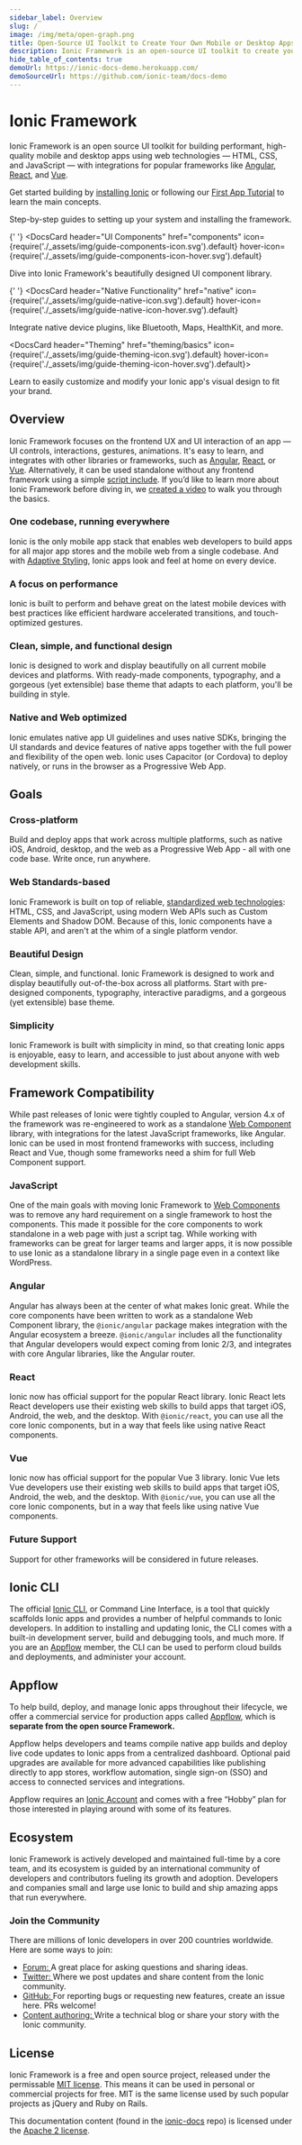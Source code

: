 ```yaml
---
sidebar_label: Overview
slug: /
image: /img/meta/open-graph.png
title: Open-Source UI Toolkit to Create Your Own Mobile or Desktop Apps
description: Ionic Framework is an open-source UI toolkit to create your own mobile and desktop apps using web technologies with integrations for popular frameworks.
hide_table_of_contents: true
demoUrl: https://ionic-docs-demo.herokuapp.com/
demoSourceUrl: https://github.com/ionic-team/docs-demo
---
```



# Ionic Framework

Ionic Framework is an open source UI toolkit for building performant, high-quality mobile and desktop apps using web technologies — HTML, CSS, and JavaScript — with integrations for popular frameworks like [Angular](angular/overview.md), [React](react/overview.md), and [Vue](vue/overview.md).

Get started building by [installing Ionic](intro/cli.md) or following our [First App Tutorial](intro/next.md#build-your-first-app) to learn the main concepts.

<intro-end />

<DocsCards>
  <DocsCard header="Installation Guide" href="intro/cli" icon={require('./_assets/img/guide-installation-icon.svg').default} hover-icon={require('./_assets/img/guide-installation-icon-hover.svg').default}>
    <p>Step-by-step guides to setting up your system and installing the framework.</p>
  </DocsCard>

{' '}
<DocsCard
  header="UI Components"
  href="components"
  icon={require('./_assets/img/guide-components-icon.svg').default}
  hover-icon={require('./_assets/img/guide-components-icon-hover.svg').default}
>
  <p>Dive into Ionic Framework's beautifully designed UI component library.</p>
</DocsCard>

{' '}
<DocsCard
  header="Native Functionality"
  href="native"
  icon={require('./_assets/img/guide-native-icon.svg').default}
  hover-icon={require('./_assets/img/guide-native-icon-hover.svg').default}
>
  <p>Integrate native device plugins, like Bluetooth, Maps, HealthKit, and more.</p>
</DocsCard>

  <DocsCard header="Theming" href="theming/basics" icon={require('./_assets/img/guide-theming-icon.svg').default} hover-icon={require('./_assets/img/guide-theming-icon-hover.svg').default}>
    <p>Learn to easily customize and modify your Ionic app's visual design to fit your brand.</p>
  </DocsCard>
</DocsCards>

## Overview

Ionic Framework focuses on the frontend UX and UI interaction of an app — UI controls, interactions, gestures, animations. It's easy to learn, and integrates with other libraries or frameworks, such as [Angular](angular/overview.md), [React](react/overview.md), or [Vue](vue/overview.md). Alternatively, it can be used standalone without any frontend framework using a simple [script include](intro/cdn.md). If you’d like to learn more about Ionic Framework before diving in, we <a href="https://youtu.be/p3AN3igqiRc" target="_blank">created a video</a> to walk you through the basics.

### One codebase, running everywhere

Ionic is the only mobile app stack that enables web developers to build apps for all major app stores and the mobile web from a single codebase. And with [Adaptive Styling](theming/platform-styles.md), Ionic apps look and feel at home on every device.

### A focus on performance

Ionic is built to perform and behave great on the latest mobile devices with best practices like efficient hardware accelerated transitions, and touch-optimized gestures.

### Clean, simple, and functional design

Ionic is designed to work and display beautifully on all current mobile devices and platforms. With ready-made components, typography, and a gorgeous (yet extensible) base theme that adapts to each platform, you'll be building in style.

### Native and Web optimized

Ionic emulates native app UI guidelines and uses native SDKs, bringing the UI standards and device features of native apps together with the full power and flexibility of the open web. Ionic uses Capacitor (or Cordova) to deploy natively, or runs in the browser as a Progressive Web App.

## Goals

### Cross-platform

Build and deploy apps that work across multiple platforms, such as native iOS, Android, desktop, and the web as a Progressive Web App - all with one code base. Write once, run anywhere.

### Web Standards-based

Ionic Framework is built on top of reliable, [standardized web technologies](reference/glossary#web-standards): HTML, CSS, and JavaScript, using modern Web APIs such as Custom Elements and Shadow DOM. Because of this, Ionic components have a stable API, and aren't at the whim of a single platform vendor.

### Beautiful Design

Clean, simple, and functional. Ionic Framework is designed to work and display beautifully out-of-the-box across all platforms.
Start with pre-designed components, typography, interactive paradigms, and a gorgeous (yet extensible) base theme.

### Simplicity

Ionic Framework is built with simplicity in mind, so that creating Ionic apps is enjoyable, easy to learn, and accessible to just about anyone with web development skills.

## Framework Compatibility

While past releases of Ionic were tightly coupled to Angular, version 4.x of the framework was re-engineered to work as a standalone <a href="https://developer.mozilla.org/en-US/docs/Web/Web_Components" target="_blank">Web Component</a> library, with integrations for the latest JavaScript frameworks, like Angular. Ionic can be used in most frontend frameworks with success, including React and Vue, though some frameworks need a shim for full Web Component support.

### JavaScript

One of the main goals with moving Ionic Framework to <a href="https://developer.mozilla.org/en-US/docs/Web/Web_Components" target="_blank">Web Components</a> was to remove any hard requirement on a single framework to host the components. This made it possible for the core components to work standalone in a web page with just a script tag. While working with frameworks can be great for larger teams and larger apps, it is now possible to use Ionic as a standalone library in a single page even in a context like WordPress.

### Angular

Angular has always been at the center of what makes Ionic great. While the core components have been written to work as a standalone Web Component library, the `@ionic/angular` package makes integration with the Angular ecosystem a breeze. `@ionic/angular` includes all the functionality that Angular developers would expect coming from Ionic 2/3, and integrates with core Angular libraries, like the Angular router.

### React

Ionic now has official support for the popular React library. Ionic React lets React developers use their existing web skills to build apps that target iOS, Android, the web, and the desktop. With `@ionic/react`, you can use all the core Ionic components, but in a way that feels like using native React components.

### Vue

Ionic now has official support for the popular Vue 3 library. Ionic Vue lets Vue developers use their existing web skills to build apps that target iOS, Android, the web, and the desktop. With `@ionic/vue`, you can use all the core Ionic components, but in a way that feels like using native Vue components.

### Future Support

Support for other frameworks will be considered in future releases.

## Ionic CLI

The official [Ionic CLI](cli), or Command Line Interface, is a tool that quickly scaffolds Ionic apps and provides a number of helpful commands to Ionic developers. In addition to installing and updating Ionic, the CLI comes with a built-in development server, build and debugging tools, and much more. If you are an [Appflow](#ionic-appflow) member, the CLI can be used to perform cloud builds and deployments, and administer your account.

## Appflow

To help build, deploy, and manage Ionic apps throughout their lifecycle, we offer a commercial service for production apps called <a href="https://ionic.io/appflow" target="_blank">Appflow</a>, which is <strong>separate from the open source Framework.</strong>

Appflow helps developers and teams compile native app builds and deploy live code updates to Ionic apps from a centralized dashboard. Optional paid upgrades are available for more advanced capabilities like publishing directly to app stores, workflow automation, single sign-on (SSO) and access to connected services and integrations.

Appflow requires an <a href="https://dashboard.ionicframework.com/signup" target="_blank">Ionic Account</a> and comes with a free “Hobby” plan for those interested in playing around with some of its features.

## Ecosystem

Ionic Framework is actively developed and maintained full-time by a core team, and its ecosystem is guided by an international community of developers and contributors fueling its growth and adoption. Developers and companies small and large use Ionic to build and ship amazing apps that run everywhere.

### Join the Community

There are millions of Ionic developers in over 200 countries worldwide. Here are some ways to join:

- <a href="https://forum.ionicframework.com/" target="_blank">
    Forum:
  </a> A great place for asking questions and sharing ideas.
- <a href="https://twitter.com/ionicframework" target="_blank">
    Twitter:
  </a> Where we post updates and share content from the Ionic community.
- <a href="https://github.com/ionic-team/ionic" target="_blank">
    GitHub:
  </a> For reporting bugs or requesting new features, create an issue here. PRs welcome!
- <a href="https://ionicframework.com/contributors" target="_blank">
    Content authoring:
  </a> Write a technical blog or share your story with the Ionic community.

## License

Ionic Framework is a free and open source project, released under the permissable <a href="https://opensource.org/licenses/MIT" target="_blank">MIT license</a>. This means it can be used in personal or commercial projects for free. MIT is the same license used by such popular projects as jQuery and Ruby on Rails.

This documentation content (found in the <a href="https://github.com/ionic-team/ionic-docs" target="_blank">ionic-docs</a> repo) is licensed under the <a href="https://www.apache.org/licenses/LICENSE-2.0" target="_blank">Apache 2 license</a>.
